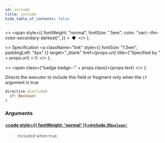 ```yaml
---
id: include
title: include
hide_table_of_contents: false
---
```


  <>
    <span
      style={{
        fontWeight: "normal",
        fontSize: ".5em",
        color: "var(--ifm-color-secondary-darkest)",
      }}
    >
      &nbsp;●&nbsp;
    </span>
  </>
);

  <>
    Specification
    <a
      className="link"
      style={{ fontSize: "1.5em", paddingLeft: "4px" }}
      target="_blank"
      href={props.url}
      title={"Specified by " + props.url}
    >
      ⎘
    </a>
  </>
);

  <>
    <span class={"badge badge--" + props.class}>{props.text}</span>
  </>
);

Directs the executor to include this field or fragment only when the `if` argument is true

```graphql
directive @include(
  if: Boolean!
)
```

### Arguments

#### [<code style={{ fontWeight: 'normal' }}>include.<b>if</b></code>](#)<Bullet />[`Boolean!`](/docs/apis-tools/tasklist-api/scalars/boolean) <Badge class="secondary" text="non-null"/> <Badge class="secondary" text="scalar"/>

> Included when true.
